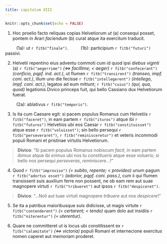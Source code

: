 ```yaml
---
title: capitulum XIII
---
```


```r
knitr::opts_chunk$set(echo = FALSE)
```


(1) Hoc proelio facto reliquas copias Helvetiorum _ut_ (a) consequi posset, pontem in Arari _faciendum_ (b) curat atque ita exercitum traducit.

&nbsp;&nbsp;&nbsp;&nbsp;&nbsp;&nbsp;&nbsp;&nbsp; (1a): ut `r fitb("finale")`.
&nbsp;&nbsp;&nbsp;&nbsp;&nbsp;&nbsp;&nbsp;&nbsp; (1b): participium `r fitb("futuri")` passivi.

(2) Helvetii repentino eius adventu commoti cum id quod ipsi _diebus viginti_ (a) `r fitb("aegerrime")` _(︎<=︎> facillime; < aeger)_ `r fitb("confecerant")` _(conficio, pqpf. ind. act.)_, ut flumen `r fitb("transirent")` _(transeo, impf. coni. act.)_, illum uno die fecisse `r fitb("intellegerent")` _(intellego, impf. coni. act.)_, legatos ad eum mittunt; `r fitb("cuius")` _(qui, qua, quod)_ legationis Divico princeps fuit, qui bello Cassiano dux Helvetiorum fuerat. 

&nbsp;&nbsp;&nbsp;&nbsp;&nbsp;&nbsp;&nbsp;&nbsp; (2a): ablativus `r fitb("temporis")`.

(3) Is ita cum Caesare egit: si pacem populus Romanus cum Helvetiis `r fitb("faceret")`, in eam partem `r fitb("ituros")` atque ibi `r fitb("futuros")` Helvetios ubi eos Caesar `r fitb("constituisset")` atque esse `r fitb("voluisset")`; sin bello persequi `r fitb("perseveraret")`, `r fitb("reminisceretur")` et veteris incommodi populi Romani et pristinae virtutis Helvetiorum. 

> **Divico**: "Si pacem populus Romanus nobiscum *facit*, in eam partem *ibimus* atque ibi *erimus* ubi nos tu *constitueris* atque esse *volueris*; si bello nos persequi *perseveras*, *reminiscere*...!"

(4) Quod `r fitb("improviso")` _(= subito, repente; < provideo)_ unum pagum `r fitb("adortus esset")` _(adorior, pqpf. coni. pass.)_, cum ii qui flumen transissent suis auxilium ferre non possent, ne ob eam rem aut suae magnopere virtuti `r fitb("tribueret")` aut ipsos `r fitb("despiceret")`. 

> **Divico**: "...Noli aut tuae virtuti magnopere *tribuere* aut nos *despicere*!"

(5) Se ita a patribus maioribusque suis didicisse, ut magis virtute `r fitb("contenderent")` _(= certarent; < tendo)_ quam dolo aut insidiis `r fitb("niterentur")` _(= uterentur)_.


(6) Quare ne committeret ut is locus ubi constitissent ex `r fitb("calamitate")` _(︎<=> victoria)_ populi Romani et internecione exercitus nomen caperet aut memoriam proderet. 
